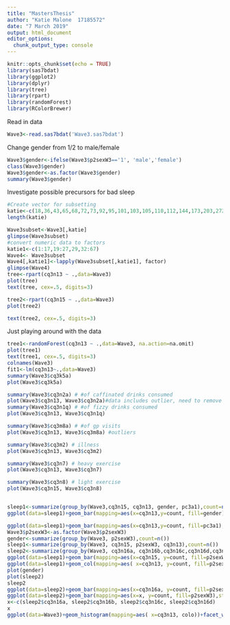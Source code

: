 ```yaml
---
title: "MastersThesis"
author: "Katie Malone  17185572"
date: "7 March 2019"
output: html_document
editor_options: 
  chunk_output_type: console
---
```


```r
knitr::opts_chunk$set(echo = TRUE)
library(sas7bdat)
library(ggplot2)
library(dplyr)
library(tree)
library(rpart)
library(randomForest)
library(RColorBrewer) 
```

Read in data

```r
Wave3<-read.sas7bdat('Wave3.sas7bdat')
```
Change gender from 1/2 to male/female
```r

Wave3$gender<-ifelse(Wave3$p2sexW3=='1', 'male','female')
class(Wave3$gender)
Wave3$gender<-as.factor(Wave3$gender)
summary(Wave3$gender)

```

Investigate possible precursors for bad sleep
```r
#Create vector for subsetting
katie<-c(18,36,43,65,68,72,73,92,95,101,103,105,110,112,144,173,203,272,359,437,618,688,789,795,799,811,812,853,866,867,872:889,906,907,913,932:941,951:956,1011:1016,1068,1223)
length(katie)

Wave3subset<-Wave3[,katie]
glimpse(Wave3subset)
#convert numeric data to factors
katie1<-c(1:17,19:27,29,32:67)
Wave4<- Wave3subset
Wave4[,katie1]<-lapply(Wave3subset[,katie1], factor)
glimpse(Wave4)
tree<-rpart(cq3n13 ~ .,data=Wave3)
plot(tree)
text(tree, cex=.5, digits=3)

tree2<-rpart(cq3n15 ~ .,data=Wave3)
plot(tree2)

text(tree2, cex=.5, digits=3)

```


Just playing around with the data
```r
tree1<-randomForest(cq3n13 ~ .,data=Wave3, na.action=na.omit)
plot(tree1)
text(tree1, cex=.5, digits=3)
colnames(Wave3)
fit1<-lm(cq3n13~.,data=Wave3)
summary(Wave3$cq3k5a)
plot(Wave3$cq3k5a)

summary(Wave3$cq3n2a) # #of caffinated drinks consumed
plot(Wave3$cq3n13, Wave3$cq3n2a)#data includes outlier, need to remove
summary(Wave3$cq3n1q) # #of fizzy drinks consumed
plot(Wave3$cq3n13, Wave3$cq3n1q)

summary(Wave3$cq3m8a) # #of gp visits
plot(Wave3$cq3n13, Wave3$cq3m8a) #outliers

summary(Wave3$cq3m2) # illness
plot(Wave3$cq3n13, Wave3$cq3m2)

summary(Wave3$cq3n7) # heavy exercise
plot(Wave3$cq3n13, Wave3$cq3n7)

summary(Wave3$cq3n8) # light exercise
plot(Wave3$cq3n15, Wave3$cq3n8)


sleep1<-summarize(group_by(Wave3,cq3n15, cq3n13, gender, pc3a1),count=n())
ggplot(data=sleep1)+geom_bar(mapping=aes(x=cq3n13,y=count, fill=gender),stat='identity')

ggplot(data=sleep1)+geom_bar(mapping=aes(x=cq3n13,y=count, fill=pc3a1), stat='identity')+ scale_fill_brewer(palette = "Blues") 
Wave3$p2sexW3<-as.factor(Wave3$p2sexW3)
gender<-summarize(group_by(Wave3, p2sexW3),count=n())
sleep1<-summarize(group_by(Wave3, cq3n15, p2sexW3, cq3n13),count=n())
sleep2<-summarize(group_by(Wave3, cq3n16a, cq3n16b,cq3n16c,cq3n16d,cq3n16e, cq3n16f, p2sexW3),count=n())
ggplot(data=sleep1)+geom_bar(mapping=aes(x=cq3n15, y=count, fill=p2sexW3),stat='identity')
ggplot(data=sleep1)+geom_col(mapping=aes( x=cq3n13, y=count, fill=p2sexW3), stat='identity', position='dodge')
plot(gender)
plot(sleep2)
sleep2
ggplot(data=sleep2)+geom_bar(mapping=aes(x=cq3n16a, y=count, fill=p2sexW3),stat='identity')
ggplot(data=sleep2)+geom_bar(mapping=aes(x=x, y=count, fill=p2sexW3),stat='identity')
x<-c(sleep2$cq3n16a, sleep2$cq3n16b, sleep2$cq3n16c, sleep2$cq3n16d)
x
ggplot(data=Wave3)+geom_histogram(mapping=aes( x=cq3n13, colo))+facet_wrap(~p2sexW3)
```

